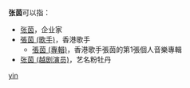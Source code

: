 '''张茵'''可以指：
* [[张茵|张茵]]，企业家
* [[張茵_(歌手)|張茵 (歌手)]]，香港歌手
** [[張茵_(專輯)|張茵 (專輯)]]，香港歌手張茵的第1張個人音樂專輯
* [[张茵_(越剧演员)|张茵 (越剧演员)]]，艺名粉牡丹

{{disambig}}

[[Category:二字张姓人名消歧义|yin]]